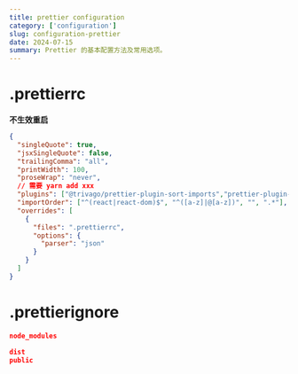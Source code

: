 ```yaml
---
title: prettier configuration
category: ['configuration']
slug: configuration-prettier
date: 2024-07-15
summary: Prettier 的基本配置方法及常用选项。
---
```



# .prettierrc

**不生效重启**

```JSON
{
  "singleQuote": true,
  "jsxSingleQuote": false,
  "trailingComma": "all",
  "printWidth": 100,
  "proseWrap": "never",
  // 需要 yarn add xxx
  "plugins": ["@trivago/prettier-plugin-sort-imports","prettier-plugin-tailwindcss"],
  "importOrder": ["^(react|react-dom)$", "^([a-z]|@[a-z])", "", ".*"],
  "overrides": [
    {
      "files": ".prettierrc",
      "options": {
        "parser": "json"
      }
    }
  ]
}
```
# .prettierignore

```JSON
node_modules

dist
public
```